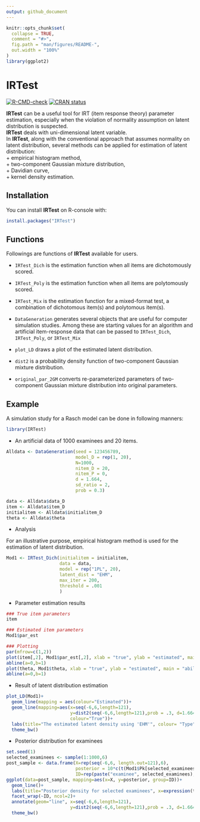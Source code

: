 ```yaml
---
output: github_document
---
```


<!-- README.md is generated from README.Rmd. Please edit that file -->

```r
knitr::opts_chunk$set(
  collapse = TRUE,
  comment = "#>",
  fig.path = "man/figures/README-",
  out.width = "100%"
)
library(ggplot2)
```

# IRTest

<!-- badges: start -->
[![R-CMD-check](https://github.com/SeewooLi/IRTest/actions/workflows/R-CMD-check.yaml/badge.svg)](https://github.com/SeewooLi/IRTest/actions/workflows/R-CMD-check.yaml)
[![CRAN status](https://www.r-pkg.org/badges/version/IRTest)](https://CRAN.R-project.org/package=IRTest)
<!-- badges: end -->

**IRTest** can be a useful tool for IRT (item response theory) parameter estimation, especially when the violation of normality assumption on latent distribution is suspected. \
**IRTest** deals with uni-dimensional latent variable. \
In **IRTest**, along with the conventional approach that assumes normality on latent distribution, several methods can be applied for estimation of latent distribution: \
    + empirical histogram method, \
    + two-component Gaussian mixture distribution, \
    + Davidian curve, \
    + kernel density estimation.

## Installation

You can install **IRTest** on R-console with:

``` r
install.packages("IRTest")
```

## Functions

Followings are functions of **IRTest** available for users.

  + `IRTest_Dich` is the estimation function when all items are dichotomously scored.
  
  + `IRTest_Poly` is the estimation function when all items are polytomously scored.
  
  + `IRTest_Mix` is the estimation function for a mixed-format test, a combination of dichotomous item(s) and polytomous item(s).

  + `DataGeneration` generates several objects that are useful for computer simulation studies. Among these are starting values for an algorithm and artificial item-response data that can be passed to `IRTest_Dich`, `IRTest_Poly`, or `IRTest_Mix`

  + `plot_LD` draws a plot of the estimated latent distribution.
  
  + `dist2` is a probability density function of two-component Gaussian mixture distribution.
  
  + `original_par_2GM` converts re-parameterized parameters of two-component Gaussian mixture distribution into original parameters.  

## Example

A simulation study for a Rasch model can be done in following manners:

```r
library(IRTest)
```

* An artificial data of 1000 examinees and 20 items.

```r
Alldata <- DataGeneration(seed = 123456789,
                          model_D = rep(1, 20),
                          N=1000,
                          nitem_D = 20,
                          nitem_P = 0,
                          d = 1.664,
                          sd_ratio = 2,
                          prob = 0.3)

data <- Alldata$data_D
item <- Alldata$item_D
initialitem <- Alldata$initialitem_D
theta <- Alldata$theta
```

* Analysis 

For an illustrative purpose, empirical histogram method is used for the estimation of latent distribution.

```r
Mod1 <- IRTest_Dich(initialitem = initialitem,
                    data = data,
                    model = rep("1PL", 20),
                    latent_dist = "EHM",
                    max_iter = 200,
                    threshold = .001
                    )
```

* Parameter estimation results

```r
### True item parameters 
item

### Estimated item parameters
Mod1$par_est

### Plotting
par(mfrow=c(1,2))
plot(item[,2], Mod1$par_est[,2], xlab = "true", ylab = "estimated", main = "item parameters")
abline(a=0,b=1)
plot(theta, Mod1$theta, xlab = "true", ylab = "estimated", main = "ability parameters")
abline(a=0,b=1)
```

* Result of latent distribution estimation

```r
plot_LD(Mod1)+
  geom_line(mapping = aes(colour="Estimated"))+
  geom_line(mapping=aes(x=seq(-6,6,length=121), 
                        y=dist2(seq(-6,6,length=121),prob = .3, d=1.664, sd_ratio = 2), 
                        colour="True"))+
  labs(title="The estimated latent density using 'EHM'", colour= "Type")+
  theme_bw()
```

* Posterior distribution for examinees

```r
set.seed(1)
selected_examinees <- sample(1:1000,6)
post_sample <- data.frame(X=rep(seq(-6,6, length.out=121),6), 
                          posterior = 10*c(t(Mod1$Pk[selected_examinees,])), 
                          ID=rep(paste("examinee", selected_examinees), each=121))
ggplot(data=post_sample, mapping=aes(x=X, y=posterior, group=ID))+
  geom_line()+
  labs(title="Posterior density for selected examinees", x=expression(theta))+
  facet_wrap(~ID, ncol=2)+
  annotate(geom="line", x=seq(-6,6,length=121), 
                        y=dist2(seq(-6,6,length=121),prob = .3, d=1.664, sd_ratio = 2), colour="grey")+
  theme_bw()
```
